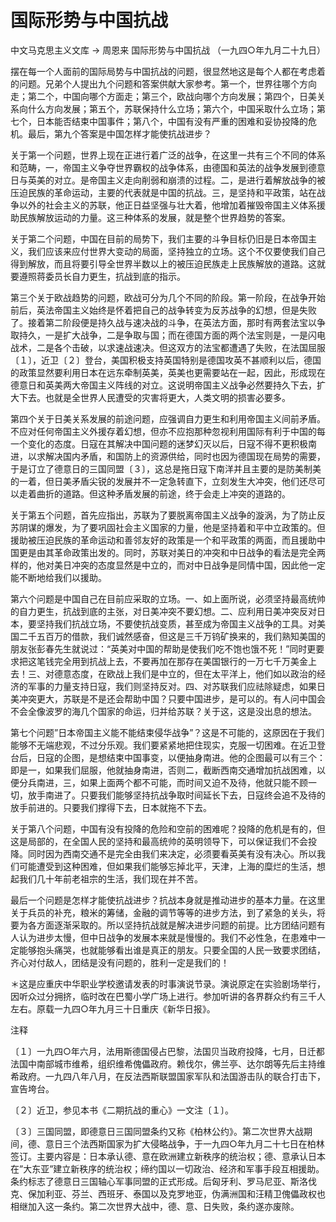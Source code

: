 # 国际形势与中国抗战

中文马克思主义文库 -> 周恩来
国际形势与中国抗战
（一九四○年九月二十九日）

摆在每一个人面前的国际局势与中国抗战的问题，很显然地这是每个人都在考虑着的问题。兄弟个人提出九个问题和答案供献大家参考。第一个，世界往哪个方向走；第二个，中国向哪个方面走；第三个，欧战向哪个方向发展；第四个，日美关系向什么方向发展；第五个，苏联保持什么立场；第六个，中国采取什么立场；第七个，日本能否结束中国事件；第八个，中国有没有严重的困难和妥协投降的危机。最后，第九个答案是中国怎样才能使抗战进步？

关于第一个问题，世界上现在正进行着广泛的战争，在这里一共有三个不同的体系和范畴，一，帝国主义争夺世界霸权的战争体系，由德国和英法的战争发展到德意日与英美的对立。是帝国主义走向削弱和崩溃的过程。二，是进行着解放战争的被压迫民族的革命运动，主要的代表就是中国的抗战。三，是坚持和平政策，站在战争以外的社会主义的苏联，他正日益坚强与壮大着，他增加着摧毁帝国主义体系援助民族解放运动的力量。这三种体系的发展，就是整个世界趋势的答案。

关于第二个问题，中国在目前的局势下，我们主要的斗争目标仍旧是日本帝国主义，我们应该来应付世界大变动的局面，坚持独立的立场。这个不仅要使我们自己得到解放，而且将要引导全世界半数以上的被压迫民族走上民族解放的道路。这就要遵照蒋委员长自力更生，抗战到底的指示。

第三个关于欧战趋势的问题，欧战可分为几个不同的阶段。第一阶段，在战争开始前后，英法帝国主义始终是怀着把自己的战争转变为反苏战争的幻想，但是失败了。接着第二阶段便是持久战与速决战的斗争，在英法方面，那时有两套法宝以争取持久，一是扩大战争，二是争取与国；而在德国方面的两个法宝则是，一是闪电战术，二是各个击破，以求速战速决。但这双方的法宝都遭遇了失败，在法国屈服〔１〕，近卫〔２〕登台，美国积极支持英国特别是德国攻英不甚顺利以后，德国的政策显然要利用日本在远东牵制英美，英美也更需要站在一起，因此，形成现在德意日和英美两大帝国主义阵线的对立。这说明帝国主义战争必然要持久下去，扩大下去。也就是全世界人民遭受的灾害将更大，人类文明的损害必要多。

第四个关于日美关系发展的前途问题，应强调自力更生和利用帝国主义间前矛盾。不应对任何帝国主义外援存着幻想，但亦不应抱那种忽视利用国际有利于中国的每一个变化的态度。日寇在其解决中国问题的迷梦幻灭以后，日寇不得不更积极南进，以求解决国内矛盾，和国防上的资源供给，同时也因为德国现在局势的需要，于是订立了德意日的三国同盟〔３〕，这总是拖日寇下南洋并且主要的是防美制美的一着，但日美矛盾尖锐的发展并不一定急转直下，立刻发生大冲突，他们还尽可以走着曲折的道路。但这种矛盾发展的前途，终于会走上冲突的道路的。

关于第五个问题，首先应指出，苏联为了要脱离帝国主义战争的漩涡，为了防止反苏阴谋的爆发，为了要巩固社会主义国家的力量，他是坚持着和平中立政策的。但援助被压迫民族的革命运动和善邻友好的政策是一个和平政策的两面，而且援助中国更是由其革命政策出发的。同时，苏联对美日的冲突和中日战争的看法是完全两样的，他对美日冲突的态度显然是中立的，而对中日战争是同情中国，因此他一定能不断地给我们以援助。

第六个问题是中国自己在目前应采取的立场。一、如上面所说，必须坚持最高统帅的自力更生，抗战到底的主张，对日美冲突不要幻想。二、应利用日美冲突反对日本，要坚持我们抗战立场，不要使抗战变质，甚至成为帝国主义战争的工具。对美国二千五百万的借款，我们诚然感奋，但这是三千万钨矿换来的，我们熟知美国的朋友张彭春先生就说过："英美对中国的帮助是使我们吃不饱也饿不死！"同时更要求把这笔钱完全用到抗战上去，不要再加在那存在美国银行的一万七千万美金上去！三、对德意态度，在欧战上我们是中立的，但在太平洋上，他们如以政治的经济的军事的力量支持日寇，我们则坚持反对。四、对苏联我们应祛除疑虑，如果日美冲突更大，苏联是不是还会帮助中国？只要中国进步，是可以的。有人问中国会不会全像波罗的海几个国家的命运，归并给苏联？关于这，这是没出息的想法。

第七个问题"日本帝国主义能不能结束侵华战争"？这是不可能的，这原因在于我们能够不无端悲观，不过分乐观。我们要紧紧地把住现实，克服一切困难。在近卫登台后，日寇的企图，是想结束中国事变，以便抽身南进。他的企图最可以有三个：即是一，如果我们屈服，他就抽身南进，否则二，截断西南交通增加抗战困难，以便分兵南进，三，如果上面两个都不可能，而时间又迫不及待，他就只能不顾一切，放手南进了。只要我们能够坚持抗战争取时间延长下去，日寇终会追不及待的放手前进的。只要我们撑得下去，日本就拖不下去。

关于第八个问题，中国有没有投降的危险和空前的困难呢？投降的危机是有的，但这是局部的，在全国人民的坚持和最高统帅的英明领导下，可以保证我们不会投降。同时因为西南交通不是完全由我们来决定，必须要看英美有没有决心。所以我们可能遭受到这种困难，但如果我们能够忘掉北平，天津，上海的糜烂的生活，想起我们几十年前老祖宗的生活，我们现在并不苦。

最后一个问题是怎样才能使抗战进步？抗战本身就是推动进步的基本力量。在这里关于兵员的补充，粮米的筹储，金融的调节等等的进步方法，到了紧急的关头，将要为各方面逐渐采取的。所以坚持抗战就是解决进步问题的前提。比方团结问题有人认为进步太慢，但中日战争的发展本来就是慢慢的。我们不必性急，在患难中一定能够抱头痛哭，也就能够看出谁是真正的朋友。只要全国的人民一致要求团结，齐心对付敌人，团结是没有问题的，胜利一定是我们的！

＊这是应重庆中华职业学校邀请发表的时事演说节录。演说原定在实验剧场举行，因听众过分拥挤，临时改在巴蜀小学广场上进行。参加听讲的各界群众约有三千人左右。原载一九四○年九月三十日重庆《新华日报》。

注释

〔１〕一九四○年六月，法用斯德国侵占巴黎，法国贝当政府投降，七月，日迁都法国中南部城市维希，组织维希傀儡政府。赖伐尔，佛兰亭、达尔朗等先后主持维希政府。一九四八年八月，在反法西斯联盟国家军队和法国游击队的联合打击下，宣告垮台。

〔２〕近卫，参见本书《二期抗战的重心》一文注〔１〕。

〔３〕三国同盟，即德意日三国同盟条约又称《柏林公约》。第二次世界大战期间，德、意日三个法西斯国家为扩大侵略战争，于一九四○年九月二十七日在柏林签订。主要内容是：日本承认德、意在欧洲建立新秩序的统治权；德、意承认日本在"大东亚"建立新秩序的统治权；缔约国以一切政治、经济和军事手段互相援助。条约标志了德意日三国轴心军事同盟的正式形成。后匈牙利、罗马尼亚、斯洛伐克、保加利亚、芬兰、西班牙、泰国以及克罗地亚，伪满洲国和汪精卫傀儡政权也相继加入这一条约。第二次世界大战中，德、意、日失败，条约遂亦废除。

